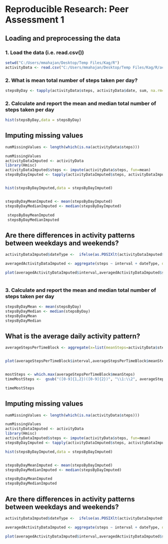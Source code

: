 
# Reproducible Research: Peer Assessment 1

## Loading and preprocessing the data

### 1. Load the data (i.e. read.csv())

```r
setwd("C:/Users/mmahajan/Desktop/Temp Files/Kag/R")
activityData <- read.csv("C:/Users/mmahajan/Desktop/Temp Files/Kag/R/activity.csv", header=T, sep=",")
```
### 2. What is mean total number of steps taken per day?


```r
stepsByDay <- tapply(activityData$steps, activityData$date, sum, na.rm=TRUE)

```
### 2. Calculate and report the mean and median total number of steps taken per day

```r
hist(stepsByDay,data = stepsByDay)

```

## Imputing missing values

```r
 
numMissingValues <- length(which(is.na(activityData$steps)))

numMissingValues
activityDataImputed <- activityData
library(Hmisc)
activityDataImputed$steps <- impute(activityData$steps, fun=mean)
stepsByDayImputed <- tapply(activityDataImputed$steps, activityDataImputed$date, sum)


hist(stepsByDayImputed,data = stepsByDayImputed)


stepsByDayMeanImputed <- mean(stepsByDayImputed)
stepsByDayMedianImputed <- median(stepsByDayImputed)

 stepsByDayMeanImputed
 stepsByDayMedianImputed

```

## Are there differences in activity patterns between weekdays and weekends?

```r
activityDataImputed$dateType <-  ifelse(as.POSIXlt(activityDataImputed$date)$wday %in% c(0,6), 'weekend', 'weekday')

averagedActivityDataImputed <- aggregate(steps ~ interval + dateType, data=activityDataImputed, mean)

plot(averagedActivityDataImputed$interval,averagedActivityDataImputed$steps,type='l', col='red')
  
```



### 3. Calculate and report the mean and median total number of steps taken per day
```r
stepsByDayMean <- mean(stepsByDay)
stepsByDayMedian <- median(stepsByDay)
stepsByDayMean
stepsByDayMedian

```


## What is the average daily activity pattern?

```r
averageStepsPerTimeBlock <- aggregate(x=list(meanSteps=activityData$steps), by=list(interval=activityData$interval), FUN=mean, na.rm=TRUE)


plot(averageStepsPerTimeBlock$interval,averageStepsPerTimeBlock$meanSteps,type='l', col='red')


mostSteps <- which.max(averageStepsPerTimeBlock$meanSteps)
timeMostSteps <-  gsub("([0-9]{1,2})([0-9]{2})", "\\1:\\2", averageStepsPerTimeBlock[mostSteps,'interval'])

timeMostSteps  

```

## Imputing missing values

```r
 
numMissingValues <- length(which(is.na(activityData$steps)))

numMissingValues
activityDataImputed <- activityData
library(Hmisc)
activityDataImputed$steps <- impute(activityData$steps, fun=mean)
stepsByDayImputed <- tapply(activityDataImputed$steps, activityDataImputed$date, sum)

hist(stepsByDayImputed,data = stepsByDayImputed)


stepsByDayMeanImputed <- mean(stepsByDayImputed)
stepsByDayMedianImputed <- median(stepsByDayImputed)

stepsByDayMeanImputed
stepsByDayMedianImputed


```

## Are there differences in activity patterns between weekdays and weekends?

```r
activityDataImputed$dateType <-  ifelse(as.POSIXlt(activityDataImputed$date)$wday %in% c(0,6), 'weekend', 'weekday')

averagedActivityDataImputed <- aggregate(steps ~ interval + dateType, data=activityDataImputed, mean)

plot(averagedActivityDataImputed$interval,averagedActivityDataImputed$steps,type='l', col='red')
  
```





